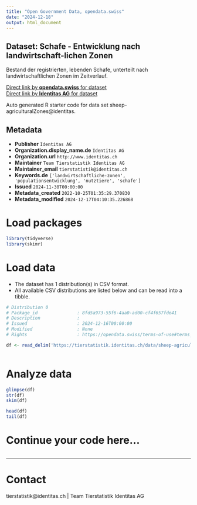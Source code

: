 ```yaml
---
title: "Open Government Data, opendata.swiss"
date: "2024-12-18"
output: html_document
---
```


## Dataset: Schafe - Entwicklung nach landwirtschaft-lichen Zonen

Bestand der registrierten, lebenden Schafe, unterteilt nach  landwirtschaftlichen Zonen  im Zeitverlauf.

[Direct link by **opendata.swiss** for dataset](https://opendata.swiss/de/dataset/schafe-entwicklung-nach-landwirtschaft-lichen-zonen)<br>
[Direct link by **Identitas AG** for dataset](https://tierstatistik.identitas.ch/)

Auto generated R starter code for data set sheep-agriculturalZones@identitas.

## Metadata

- **Publisher** `Identitas AG`
- **Organization.display_name.de** `Identitas AG`
- **Organization.url** `http://www.identitas.ch`
- **Maintainer** `Team Tierstatistik Identitas AG`
- **Maintainer_email** `tierstatistik@identitas.ch`
- **Keywords.de** `['landwirtschaftliche-zonen', 'populationsentwicklung', 'nutztiere', 'schafe']`
- **Issued** `2024-11-30T00:00:00`
- **Metadata_created** `2022-10-25T01:35:29.370830`
- **Metadata_modified** `2024-12-17T04:10:35.226868`


# Load packages

```r

library(tidyverse)
library(skimr)

```

# Load data

-   The dataset has 1 distribution(s) in CSV format.
-   All available CSV distributions are listed below and can be read into a tibble.

```r

# Distribution 0
# Package_id               : 8fd5a973-55f6-4aa0-ad00-cf4f657fde41
# Description              : 
# Issued                   : 2024-12-16T00:00:00
# Modified                 : None
# Rights                   : https://opendata.swiss/terms-of-use#terms_by

df <- read_delim('https://tierstatistik.identitas.ch/data/sheep-agriculturalZones.csv')



```

# Analyze data

```r

glimpse(df)
str(df)
skim(df)

head(df)
tail(df)

```

# Continue your code here...

```r

```

------------------------------------------------------------------------

# Contact

tierstatistik@identitas.ch | Team Tierstatistik Identitas AG
